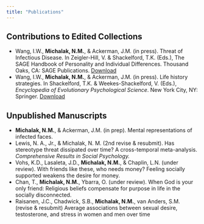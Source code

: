 ```yaml
---
title: "Publications"
---
```


## Contributions to Edited Collections
* Wang, I.W., **Michalak, N.M.**, & Ackerman, J.M. (in press). Threat of Infectious Disease. In Zeigler-Hill, V. & Shackelford, T.K. (Eds.), The SAGE Handbook of Personality and Individual Differences. Thousand Oaks, CA: SAGE Publications. [Download]()
* Wang, I.W., **Michalak, N.M.**, & Ackerman, J.M. (in press). Life history strategies. In Shackelford, T.K. & Weekes-Shackelford, V. (Eds.), *Encyclopedia of Evolutionary Psychological Science*. New York City, NY: Springer. [Download]()

## Unpublished Manuscripts
* **Michalak, N.M.**, & Ackerman, J.M. (in prep). Mental representations of infected faces.
* Lewis, N. A., Jr., & Michalak, N. M. (2nd revise & resubmit). Has stereotype threat dissipated over time? A cross-temporal meta-analysis. *Comprehensive Results in Social Psychology.*
* Vohs, K.D., Lasaleta, J.D., **Michalak, N.M.**, & Chaplin, L.N. (under review). With friends like these, who needs money? Feeling socially supported weakens the desire for money.
* Chan, T., **Michalak, N.M.**, Ybarra, O. (under review). When God is your only friend: Religious beliefs compensate for purpose in life in the socially disconnected.
* Raisanen, J.C., Chadwick, S.B., **Michalak, N.M.**, van Anders, S.M. (revise & resubmit) Average associations between sexual desire, testosterone, and stress in women and men over time